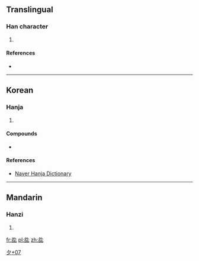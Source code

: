 ==Translingual==

===Han character===
{{Han char|rn=36|rad=夕|as=07|sn=10|four=|canj=NYRP|ids=⿱外叱}}

# {{defn|Han|sort=夕07}}

====References====
* {{Han ref|kx=0247.071|dj=0413.161|hdz=20863.111|uh=591E|ud=22814}}

----

==Korean==

===Hanja===
{{ko-hanja|hangeul=[[욋]]|rv=oet|mr=oet|y=woys}}

# {{defn|lang=ko|sort=夕07}}

====Compounds====
* {{lang|ko|sc=Hant|[[夞怪面]]}}

====References====
* [http://hanja.naver.com/hanja?q=%E5%A4%9E Naver Hanja Dictionary]

[[Category:Korean-only CJKV Characters|夕+07]]

----

==Mandarin==

===Hanzi===
{{cmn-hanzi|pin=[[wài]] ([[wai4]])|wg=wai<sup>4</sup>}}

# {{defn|lang=cmn|sort=夕07}}

[[fr:夞]]
[[pl:夞]]
[[zh:夞]]